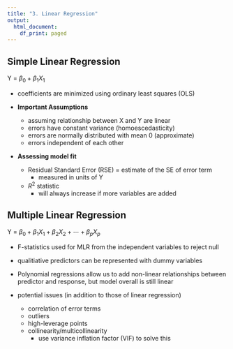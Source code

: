 ```yaml
---
title: "3. Linear Regression"
output:
  html_document:
    df_print: paged
---
```


## Simple Linear Regression

Y = $\beta_{0} + \beta_{1}X_{1}$ 

+ coefficients are minimized using ordinary least squares (OLS)


* **Important Assumptions**
  + assuming relationship between X and Y are linear
  + errors have constant variance (homoescedasticity)
  + errors are normally distributed with mean 0 (approximate)
  + errors independent of each other
  
* **Assessing model fit**
  + Residual Standard Error (RSE) = estimate of the SE of error term
    + measured in units of Y
  + $R^2$ statistic
    + will always increase if more variables are added
  
## Multiple Linear Regression

Y = $\beta_{0} + \beta_{1}X_{1} + \beta_{2}X_{2} + \cdots + \beta_{p}X_{p}$

* F-statistics used for MLR from the independent variables to reject null

* qualitiative predictors can be represented with dummy variables

* Polynomial regressions allow us to add non-linear relationships between predictor and response, but model overall is still linear

* potential issues (in addition to those of linear regression)
  + correlation of error terms
  + outliers
  + high-leverage points
  + collinearity/multicollinearity 
    + use variance inflation factor (VIF) to solve this

